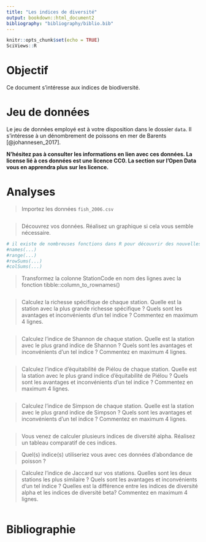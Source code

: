```yaml
---
title: "Les indices de diversité"
output: bookdown::html_document2
bibliography: "bibliography/biblio.bib"
---
```


```r
knitr::opts_chunk$set(echo = TRUE)
SciViews::R
```

# Objectif

Ce document s'intéresse aux indices de biodiversité.

# Jeu de données

Le jeu de données employé est à votre disposition dans le dossier `data`. Il s'intéresse à un dénombrement de poissons en mer de Barents [@johannesen_2017].  

**N'hésitez pas à consulter les informations en lien avec ces données. La license lié à ces données est une licence CC0. La section sur l'Open Data vous en apprendra plus sur les licence.**

# Analyses

> Importez les données `fish_2006.csv`

```r

```

> Découvrez vos données. Réalisez un graphique si cela vous semble nécessaire.

```r
# il existe de nombreuses fonctions dans R pour découvrir des nouvelles données. 
#names(...)
#range(...) 
#rowSums(...)
#colSums(...)
```

> Transformez la colonne StationCode en nom des lignes avec la fonction tibble::column_to_rownames()

```r

```


> Calculez la richesse spécifique de chaque station. Quelle est la station avec la plus grande richesse spécifique ? Quels sont les avantages et inconvénients d'un tel indice ? Commentez en maximum 4 lignes.

```r

```

> Calculez l'indice de Shannon de chaque station. Quelle est la station avec le plus grand indice de Shannon ? Quels sont les avantages et inconvénients d'un tel indice ? Commentez en maximum 4 lignes.

```r

```

> Calculez l'indice d’équitabilité de Piélou de chaque station. Quelle est la station avec le plus grand indice d’équitabilité de Piélou ? Quels sont les avantages et inconvénients d'un tel indice ? Commentez en maximum 4 lignes.

```r

```

> Calculez l'indice de Simpson de chaque station. Quelle est la station avec le plus grand indice de Simpson ? Quels sont les avantages et inconvénients d'un tel indice ? Commentez en maximum 4 lignes.

```r

```

> Vous venez de calculer plusieurs indices de diversité alpha. Réalisez un tableau comparatif de ces indices. 


> Quel(s) indice(s) utiliseriez vous avec ces données d'abondance de poisson ? 


> Calculez l'indice de Jaccard sur vos stations. Quelles sont les deux stations les plus similaire ? Quels sont les avantages et inconvénients d'un tel indice ? Quelles est la différence entre les indices de diversité alpha et les indices de diversité beta? Commentez en maximum 4 lignes. 

```r

```


# Bibliographie {-}
